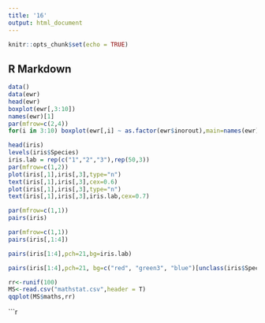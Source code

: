 ```yaml
---
title: '16'
output: html_document
---
```


```r
knitr::opts_chunk$set(echo = TRUE)
```

## R Markdown
```r
data()
data(ewr)
head(ewr) 
boxplot(ewr[,3:10])
names(ewr)[1]
par(mfrow=c(2,4))    
for(i in 3:10) boxplot(ewr[,i] ~ as.factor(ewr$inorout),main=names(ewr)[i])
```



```r
head(iris)
levels(iris$Species)
iris.lab = rep(c("1","2","3"),rep(50,3))
par(mfrow=c(1,2))
plot(iris[,1],iris[,3],type="n")      
text(iris[,1],iris[,3],cex=0.6)       
plot(iris[,1],iris[,3],type="n") 
text(iris[,1],iris[,3],iris.lab,cex=0.7)
```

```r
par(mfrow=c(1,1)) 
pairs(iris)
```

```r
par(mfrow=c(1,1)) 
pairs(iris[,1:4])
```

```r
pairs(iris[1:4],pch=21,bg=iris.lab)
```

```r
pairs(iris[1:4],pch=21, bg=c("red", "green3", "blue")[unclass(iris$Species)])
```

```r
rr<-runif(100)
MS<-read.csv("mathstat.csv",header = T)
qqplot(MS$maths,rr)
```

```r
